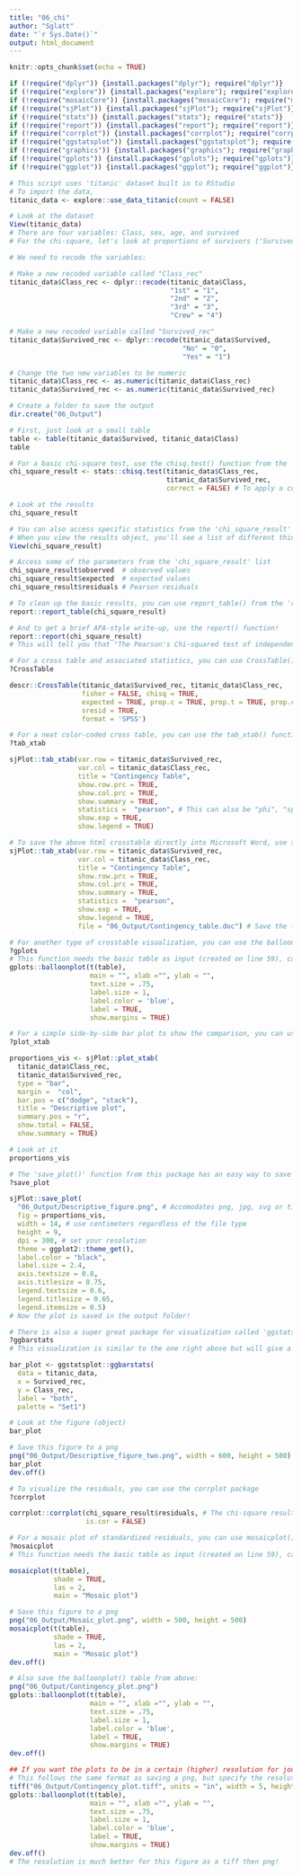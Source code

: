```yaml
---
title: "06_chi"
author: "Sglatt"
date: "`r Sys.Date()`"
output: html_document
---
```


```r
knitr::opts_chunk$set(echo = TRUE)
```

```r
if (!require("dplyr")) {install.packages("dplyr"); require("dplyr")}
if (!require("explore")) {install.packages("explore"); require("explore")}
if (!require("mosaicCore")) {install.packages("mosaicCore"); require("mosaicCore")}
if (!require("sjPlot")) {install.packages("sjPlot"); require("sjPlot")}
if (!require("stats")) {install.packages("stats"); require("stats")}
if (!require("report")) {install.packages("report"); require("report")}
if (!require("corrplot")) {install.packages("corrplot"); require("corrplot")}
if (!require("ggstatsplot")) {install.packages("ggstatsplot"); require("ggstatsplot")}
if (!require("graphics")) {install.packages("graphics"); require("graphics")}
if (!require("gplots")) {install.packages("gplots"); require("gplots")}
if (!require("ggplot")) {install.packages("ggplot"); require("ggplot")}
```

```r
# This script uses 'titanic' dataset built in to RStudio
# To import the data, 
titanic_data <- explore::use_data_titanic(count = FALSE)

# Look at the dataset
View(titanic_data)
# There are four variables: Class, sex, age, and survived
# For the chi-square, let's look at proportions of survivors ('Survived' column) in each class ('Class' column)

# We need to recode the variables: 

# Make a new recoded variable called "Class_rec"
titanic_data$Class_rec <- dplyr::recode(titanic_data$Class, 
                                        "1st" = "1", 
                                        "2nd" = "2",
                                        "3rd" = "3", 
                                        "Crew" = "4")

# Make a new recoded variable called "Survived_rec"
titanic_data$Survived_rec <- dplyr::recode(titanic_data$Survived, 
                                           "No" = "0", 
                                           "Yes" = "1")

# Change the two new variables to be numeric
titanic_data$Class_rec <- as.numeric(titanic_data$Class_rec)
titanic_data$Survived_rec <- as.numeric(titanic_data$Survived_rec)

# Create a folder to save the output
dir.create("06_Output")
```

```r
# First, just look at a small table 
table <- table(titanic_data$Survived, titanic_data$Class)
table

# For a basic chi-square test, use the chisq.test() function from the 'stats' package
chi_square_result <- stats::chisq.test(titanic_data$Class_rec, 
                                       titanic_data$Survived_rec, 
                                       correct = FALSE) # To apply a continuity correction, = TRUE

# Look at the results
chi_square_result

# You can also access specific statistics from the 'chi_square_result' object.
# When you view the results object, you'll see a list of different things you can access. 
View(chi_square_result) 

# Access some of the parameters from the 'chi_square_result' list
chi_square_result$observed  # observed values
chi_square_result$expected  # expected values
chi_square_result$residuals # Pearson residuals

# To clean up the basic results, you can use report_table() from the 'report' package
report::report_table(chi_square_result)

# And to get a brief APA-style write-up, use the report() function!
report::report(chi_square_result)
# This will tell you that "The Pearson's Chi-squared test of independence between titanic_data$Class_rec and titanic_data$Survived_rec suggests that the effect is statistically significant, and medium (chi2 = 190.40, p < .001; Adjusted Cramer's v = 0.29, 95% CI [0.25, 1.00])"

# For a cross table and associated statistics, you can use CrossTable() from the 'descr' package 
?CrossTable

descr::CrossTable(titanic_data$Survived_rec, titanic_data$Class_rec,
                  fisher = FALSE, chisq = TRUE, 
                  expected = TRUE, prop.c = TRUE, prop.t = TRUE, prop.chisq = TRUE, 
                  sresid = TRUE, 
                  format = 'SPSS')

# For a neat color-coded cross table, you can use the tab_xtab() function from the 'sjPlot' package
?tab_xtab

sjPlot::tab_xtab(var.row = titanic_data$Survived_rec,
                 var.col = titanic_data$Class_rec, 
                 title = "Contingency Table", 
                 show.row.prc = TRUE, 
                 show.col.prc = TRUE,
                 show.summary = TRUE,
                 statistics =  "pearson", # This can also be "phi", "spearman", "kendall", or "fisher
                 show.exp = TRUE, 
                 show.legend = TRUE) 

# To save the above html crosstable directly into Microsoft Word, use the same code, but specify a filename in the last argument: 
sjPlot::tab_xtab(var.row = titanic_data$Survived_rec,
                 var.col = titanic_data$Class_rec, 
                 title = "Contingency Table", 
                 show.row.prc = TRUE, 
                 show.col.prc = TRUE,
                 show.summary = TRUE,
                 statistics =  "pearson", 
                 show.exp = TRUE, 
                 show.legend = TRUE, 
                 file = "06_Output/Contingency_table.doc") # Save the figure directly to Microsoft Word!

# For another type of crosstable visualization, you can use the balloonplot() function from the 'gplots' package
?gplots
# This function needs the basic table as input (created on line 59), called 'table'
gplots::balloonplot(t(table),
                    main = "", xlab ="", ylab = "", 
                    text.size = .75,
                    label.size = 1, 
                    label.color = 'blue',
                    label = TRUE, 
                    show.margins = TRUE)

# For a simple side-by-side bar plot to show the comparison, you can use plot_xtab() from the sjPlot package
?plot_xtab

proportions_vis <- sjPlot::plot_xtab(
  titanic_data$Class_rec,
  titanic_data$Survived_rec,
  type = "bar",
  margin =  "col",
  bar.pos = c("dodge", "stack"),
  title = "Descriptive plot",
  summary.pos = "r", 
  show.total = FALSE,
  show.summary = TRUE)

# Look at it
proportions_vis

# The 'save_plot()' function from this package has an easy way to save this figure for publication:
?save_plot

sjPlot::save_plot(
  "06_Output/Descriptive_figure.png", # Accomodates png, jpg, svg or tif
  fig = proportions_vis,
  width = 14, # use centimeters regardless of the file type
  height = 9,
  dpi = 300, # set your resolution
  theme = ggplot2::theme_get(),
  label.color = "black",
  label.size = 2.4,
  axis.textsize = 0.8,
  axis.titlesize = 0.75,
  legend.textsize = 0.6,
  legend.titlesize = 0.65,
  legend.itemsize = 0.5) 
# Now the plot is saved in the output folder!

# There is also a super great package for visualization called 'ggstatsplot' - here, let's use the ggbarstats() function. 
?ggbarstats
# This visualization is similar to the one right above but will give a lot of stats! For a description: https://indrajeetpatil.github.io/ggstatsplot/articles/web_only/ggbarstats.html

bar_plot <- ggstatsplot::ggbarstats(
  data = titanic_data, 
  x = Survived_rec, 
  y = Class_rec, 
  label = "both", 
  palette = "Set1")

# Look at the figure (object)
bar_plot

# Save this figure to a png
png("06_Output/Descriptive_figure_two.png", width = 600, height = 500) 
bar_plot
dev.off() 

# To visualize the residuals, you can use the corrplot package
?corrplot

corrplot::corrplot(chi_square_result$residuals, # The chi-square results object above - accessing the residuals
                   is.cor = FALSE)

# For a mosaic plot of standardized residuals, you can use mosaicplot() from 'graphics'.
?mosaicplot
# This function needs the basic table as input (created on line 59), called 'table'

mosaicplot(t(table),
           shade = TRUE, 
           las = 2,
           main = "Mosaic plot")

# Save this figure to a png
png("06_Output/Mosaic_plot.png", width = 500, height = 500) 
mosaicplot(t(table),
           shade = TRUE, 
           las = 2,
           main = "Mosaic plot")
dev.off() 

# Also save the balloonplot() table from above: 
png("06_Output/Contingency_plot.png") 
gplots::balloonplot(t(table),
                    main = "", xlab ="", ylab = "", 
                    text.size = .75,
                    label.size = 1, 
                    label.color = 'blue',
                    label = TRUE, 
                    show.margins = TRUE)
dev.off() 

## If you want the plots to be in a certain (higher) resolution for journals, you can save the image as a .tiff.
# This follows the same format as saving a png, but specify the resolution:
tiff("06_Output/Contingency_plot.tiff", units = "in", width = 5, height = 5, res = 300)
gplots::balloonplot(t(table),
                    main = "", xlab ="", ylab = "", 
                    text.size = .75,
                    label.size = 1, 
                    label.color = 'blue',
                    label = TRUE, 
                    show.margins = TRUE)
dev.off()
# The resolution is much better for this figure as a tiff then png!
```

